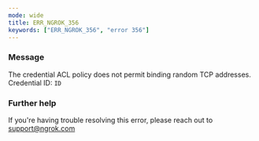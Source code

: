 ```yaml
---
mode: wide
title: ERR_NGROK_356
keywords: ["ERR_NGROK_356", "error 356"]
---
```


### Message

The credential ACL policy does not permit binding random TCP addresses.
Credential ID: `ID`

### Further help

If you're having trouble resolving this error, please reach out to [support@ngrok.com](mailto:support@ngrok.com?subject=Help%20with%20ERR_NGROK_356)
